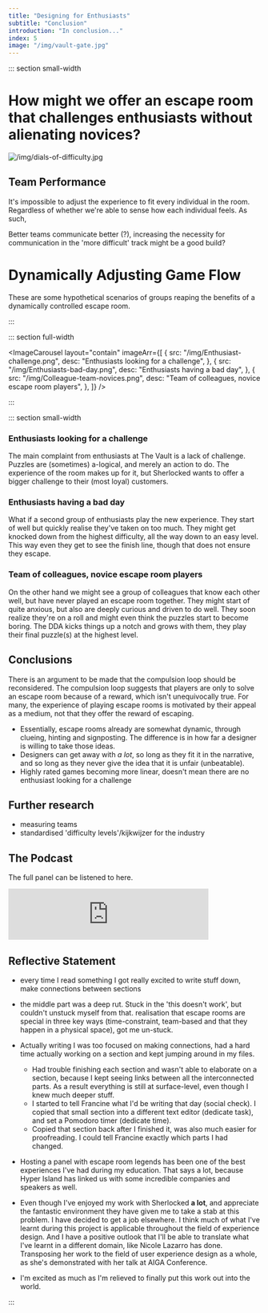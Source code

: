 ```yaml
---
title: "Designing for Enthusiasts"
subtitle: "Conclusion"
introduction: "In conclusion..."
index: 5
image: "/img/vault-gate.jpg"
---
```



::: section small-width

# How might we offer an escape room that challenges enthusiasts without alienating novices?

![/img/dials-of-difficulty.jpg](/img/dials-of-difficulty.jpg)

## Team Performance

It's impossible to adjust the experience to fit every individual in the room. Regardless of whether we're able to sense how each individual feels. As such,

Better teams communicate better (?), increasing the necessity for communication in the 'more difficult' track might be a good build?

# Dynamically Adjusting Game Flow

These are some hypothetical scenarios of groups reaping the benefits of a dynamically controlled escape room.

:::

::: section full-width

<ImageCarousel
  layout="contain"
  imageArr={[
    {
      src: "/img/Enthusiast-challenge.png",
      desc: "Enthusiasts looking for a challenge",
    },
    {
      src: "/img/Enthusiasts-bad-day.png",
      desc: "Enthusiasts having a bad day",
    },
    {
      src: "/img/Colleague-team-novices.png",
      desc: "Team of colleagues, novice escape room players",
    },
  ]}
/>

:::

::: section small-width

### Enthusiasts looking for a challenge

The main complaint from enthusiasts at The Vault is a lack of challenge. Puzzles are (sometimes) a-logical, and merely an action to do. The experience of the room makes up for it, but Sherlocked wants to offer a bigger challenge to their (most loyal) customers.

### Enthusiasts having a bad day

What if a second group of enthusiasts play the new experience. They start of well but quickly realise they've taken on too much. They might get knocked down from the highest difficulty, all the way down to an easy level. This way even they get to see the finish line, though that does not ensure they escape.

### Team of colleagues, novice escape room players

On the other hand we might see a group of colleagues that know each other well, but have never played an escape room together. They might start of quite anxious, but also are deeply curious and driven to do well. They soon realize they're on a roll and might even think the puzzles start to become boring. The DDA kicks things up a notch and grows with them, they play their final puzzle(s) at the highest level.

## Conclusions

There is an argument to be made that the compulsion loop should be reconsidered. The compulsion loop suggests that players are only to solve an escape room because of a reward, which isn't unequivocally true. For many, the experience of playing escape rooms is motivated by their appeal as a medium, not that they offer the reward of escaping.

- Essentially, escape rooms already are somewhat dynamic, through clueing, hinting and signposting. The difference is in how far a designer is willing to take those ideas.
- Designers can get away with _a lot_, so long as they fit it in the narrative, and so long as they never give the idea that it is unfair (unbeatable).
- Highly rated games becoming more linear, doesn't mean there are no enthusiast looking for a challenge

## Further research

- measuring teams
- standardised 'difficulty levels'/kijkwijzer for the industry

## The Podcast

The full panel can be listened to here.

<iframe
  src="https://anchor.fm/nils-westhoff/embed/episodes/Dynamic-Difficulty-Panel-eq6cat"
  height="102px"
  width="400px"
  frameBorder="0"
  scrolling="no"
></iframe>

## Reflective Statement

- every time I read something I got really excited to write stuff down, make connections between sections
- the middle part was a deep rut. Stuck in the 'this doesn't work', but couldn't unstuck myself from that. realisation that escape rooms are special in three key ways (time-constraint, team-based and that they happen in a physical space), got me un-stuck.
- Actually writing I was too focused on making connections, had a hard time actually working on a section and kept jumping around in my files.

  - Had trouble finishing each section and wasn't able to elaborate on a section, because I kept seeing links between all the interconnected parts. As a result everything is still at surface-level, even though I knew much deeper stuff.
  - I started to tell Francine what I'd be writing that day (social check). I copied that small section into a different text editor (dedicate task), and set a Pomodoro timer (dedicate time).
  - Copied that section back after I finished it, was also much easier for proofreading. I could tell Francine exactly which parts I had changed.

- Hosting a panel with escape room legends has been one of the best experiences I've had during my education. That says a lot, because Hyper Island has linked us with some incredible companies and speakers as well.
- Even though I've enjoyed my work with Sherlocked **a lot**, and appreciate the fantastic environment they have given me to take a stab at this problem. I have decided to get a job elsewhere. I think much of what I've learnt during this project is applicable throughout the field of experience design. And I have a positive outlook that I'll be able to translate what I've learnt in a different domain, like Nicole Lazarro has done. Transposing her work to the field of user experience design as a whole, as she's demonstrated with her talk at AIGA Conference.
- I'm excited as much as I'm relieved to finally put this work out into the world.

:::
